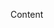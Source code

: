 
<Project
  title="Worksafe"
  description="Modernised WorkSafe Victoria's web presence to help achieve their goal of getting Victorian workers home safely.">
<Container>
<TwoUp title="Title">

Content

</TwoUp>
</Container>
</Project>